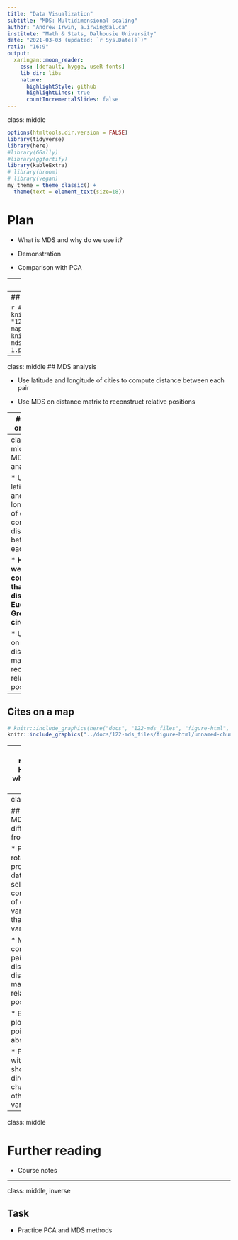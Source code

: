 ```yaml
---
title: "Data Visualization"
subtitle: "MDS: Multidimensional scaling"
author: "Andrew Irwin, a.irwin@dal.ca"
institute: "Math & Stats, Dalhousie University"
date: "2021-03-03 (updated: `r Sys.Date()`)"
ratio: "16:9"
output:
  xaringan::moon_reader:
    css: [default, hygge, useR-fonts]
    lib_dir: libs
    nature:
      highlightStyle: github
      highlightLines: true
      countIncrementalSlides: false
---
```

class: middle

```r
options(htmltools.dir.version = FALSE)
library(tidyverse)
library(here)
#library(GGally)
#library(ggfortify)
library(kableExtra)
# library(broom)
# library(vegan)
my_theme = theme_classic() + 
  theme(text = element_text(size=18))
```

# Plan

* What is MDS and why do we use it?

* Demonstration 

* Comparison with PCA

---
class: middle
### What is MDS?

* A tool to convert a distance or dissimilarity matrix into a set of points in a plane

* Can be based on distances (using one of many metrics) or ranks of dissimilarities, when it is called non-metric MDS (NMDS)

* NMDS suitable if you can rank objects as being closer or farther away, by the scale of the quantification is skewed or not important


---
## Cites on a map

```r
# knitr::include_graphics(here("docs", "122-mds_files", "figure-html", "mds-map-cache-1.png"))
knitr::include_graphics("../docs/122-mds_files/figure-html/mds-map-cache-1.png")
```

---
class: middle
## MDS analysis

* Use latitude and longitude of cities to compute distance between each pair

* Use MDS on distance matrix to reconstruct relative positions

---
## Cites on a map

```r
# knitr::include_graphics(here("docs", "122-mds_files", "figure-html", "unnamed-chunk-5-1.png"))
knitr::include_graphics("../docs/122-mds_files/figure-html/unnamed-chunk-5-1.png")
```


---
class: middle
## MDS analysis

* Use latitude and longitude of cities to compute distance between each pair

  * **How do we compute that distance? Euclidean? Great circle?**
  
* Use MDS on distance matrix to reconstruct relative positions

---
## Cites on a map

```r
# knitr::include_graphics(here("docs", "122-mds_files", "figure-html", "unnamed-chunk-6-1.png"))
knitr::include_graphics("../docs/122-mds_files/figure-html/unnamed-chunk-6-1.png")
```

---
class: middle
# How and when to use MDS?

* When you can similar pairs of objects are

  * How similar are the species in two communities?
  
  * How similar are two countries based on economic development?
  
* Columns are objects (sample locations, countries)

* Be sure the observations (rows) are all measured in the same units

  * Abundance
  * Proportions
  * Scaling or transformation may be required
  
---
class: middle

## How is MDS different from PCA?

* PCA is a rotation and projection of data to select linear combinations of original variables that highlight variation

* MDS converts pairwise distance or dissimilarity matrix into relative positions

* Both make plots of points on abstract axes

  * Possibly with arrows showing direction of change of other variables

---
class: middle

# Further reading

* Course notes

---
class: middle, inverse

## Task

* Practice PCA and MDS methods


